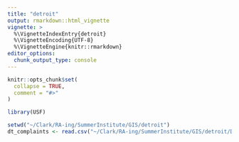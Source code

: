 ```yaml
---
title: "detroit"
output: rmarkdown::html_vignette
vignette: >
  %\VignetteIndexEntry{detroit}
  %\VignetteEncoding{UTF-8}
  %\VignetteEngine{knitr::rmarkdown}
editor_options: 
  chunk_output_type: console
---
```


```r
knitr::opts_chunk$set(
  collapse = TRUE,
  comment = "#>"
)
```

```r
library(USF)
```

```r
setwd("~/Clark/RA-ing/SummerInstitute/GIS/detroit")
dt_complaints <- read.csv("~/Clark/RA-ing/SummerInstitute/GIS/detroit/DPD_Citizen_Complaints.csv")


```

